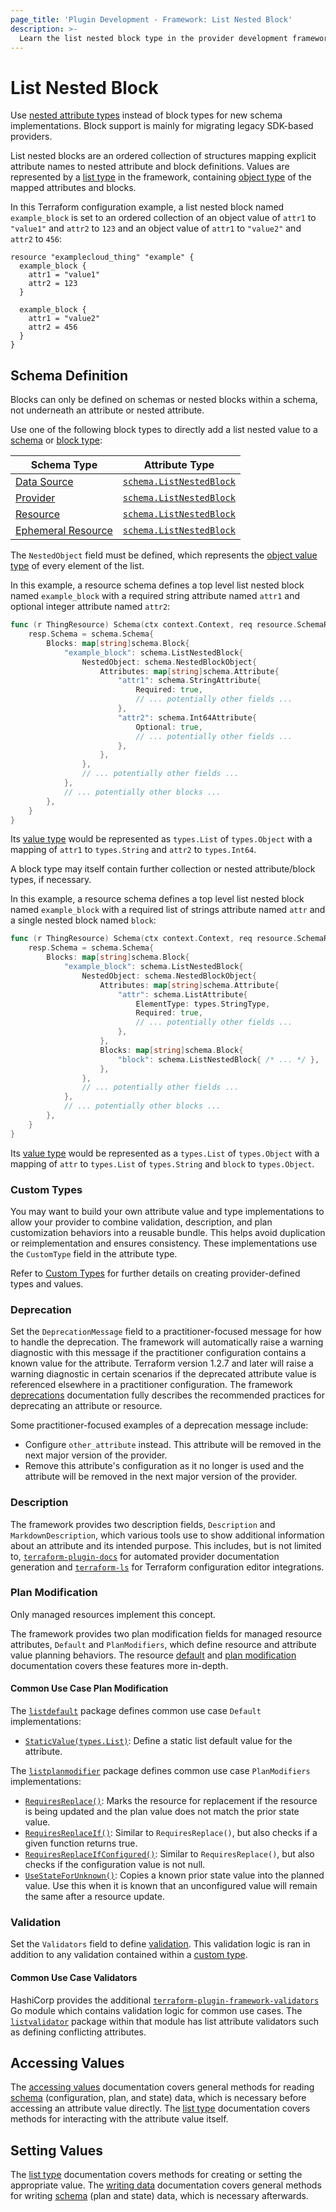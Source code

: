 ```yaml
---
page_title: 'Plugin Development - Framework: List Nested Block'
description: >-
  Learn the list nested block type in the provider development framework.
---
```


# List Nested Block

<Tip>

Use [nested attribute types](/terraform/plugin/framework/handling-data/attributes#nested-attribute-types) instead of block types for new schema implementations. Block support is mainly for migrating legacy SDK-based providers.

</Tip>

List nested blocks are an ordered collection of structures mapping explicit attribute names to nested attribute and block definitions. Values are represented by a [list type](/terraform/plugin/framework/handling-data/types/list) in the framework, containing [object type](/terraform/plugin/framework/handling-data/types/object) of the mapped attributes and blocks.

In this Terraform configuration example, a list nested block named `example_block` is set to an ordered collection of an object value of `attr1` to `"value1"` and `attr2` to `123` and an object value of `attr1` to `"value2"` and `attr2` to `456`:

```hcl
resource "examplecloud_thing" "example" {
  example_block {
    attr1 = "value1"
    attr2 = 123
  }

  example_block {
    attr1 = "value2"
    attr2 = 456
  }
}
```

## Schema Definition

<Note>

Blocks can only be defined on schemas or nested blocks within a schema, not underneath an attribute or nested attribute.

</Note>

Use one of the following block types to directly add a list nested value to a [schema](/terraform/plugin/framework/handling-data/schemas) or [block type](/terraform/plugin/framework/handling-data/blocks):

| Schema Type | Attribute Type |
|-------------|----------------|
| [Data Source](/terraform/plugin/framework/data-sources) | [`schema.ListNestedBlock`](https://pkg.go.dev/github.com/hashicorp/terraform-plugin-framework/datasource/schema#ListNestedBlock) |
| [Provider](/terraform/plugin/framework/providers) | [`schema.ListNestedBlock`](https://pkg.go.dev/github.com/hashicorp/terraform-plugin-framework/provider/schema#ListNestedBlock) |
| [Resource](/terraform/plugin/framework/resources) | [`schema.ListNestedBlock`](https://pkg.go.dev/github.com/hashicorp/terraform-plugin-framework/resource/schema#ListNestedBlock) |
| [Ephemeral Resource](/terraform/plugin/framework/ephemeral-resources) | [`schema.ListNestedBlock`](https://pkg.go.dev/github.com/hashicorp/terraform-plugin-framework/ephemeral/schema#ListNestedBlock) |

The `NestedObject` field must be defined, which represents the [object value type](/terraform/plugin/framework/handling-data/types/object) of every element of the list.

In this example, a resource schema defines a top level list nested block named `example_block` with a required string attribute named `attr1` and optional integer attribute named `attr2`:

```go
func (r ThingResource) Schema(ctx context.Context, req resource.SchemaRequest, resp *resource.SchemaResponse) {
    resp.Schema = schema.Schema{
        Blocks: map[string]schema.Block{
            "example_block": schema.ListNestedBlock{
                NestedObject: schema.NestedBlockObject{
                    Attributes: map[string]schema.Attribute{
                        "attr1": schema.StringAttribute{
                            Required: true,
                            // ... potentially other fields ...
                        },
                        "attr2": schema.Int64Attribute{
                            Optional: true,
                            // ... potentially other fields ...
                        },
                    },
                },
                // ... potentially other fields ...
            },
            // ... potentially other blocks ...
        },
    }
}
```

Its [value type](/terraform/plugin/framework/handling-data/types) would be represented as `types.List` of `types.Object` with a mapping of `attr1` to `types.String` and `attr2` to `types.Int64`.

A block type may itself contain further collection or nested attribute/block types, if necessary.

In this example, a resource schema defines a top level list nested block named `example_block` with a required list of strings attribute named `attr` and a single nested block named `block`:

```go
func (r ThingResource) Schema(ctx context.Context, req resource.SchemaRequest, resp *resource.SchemaResponse) {
    resp.Schema = schema.Schema{
        Blocks: map[string]schema.Block{
            "example_block": schema.ListNestedBlock{
                NestedObject: schema.NestedBlockObject{
                    Attributes: map[string]schema.Attribute{
                        "attr": schema.ListAttribute{
                            ElementType: types.StringType,
                            Required: true,
                            // ... potentially other fields ...
                        },
                    },
                    Blocks: map[string]schema.Block{
                        "block": schema.ListNestedBlock{ /* ... */ },
                    },
                },
                // ... potentially other fields ...
            },
            // ... potentially other blocks ...
        },
    }
}
```

Its [value type](/terraform/plugin/framework/handling-data/types) would be represented as a `types.List` of `types.Object` with a mapping of `attr` to `types.List` of `types.String` and `block` to `types.Object`.

### Custom Types

You may want to build your own attribute value and type implementations to allow your provider to combine validation, description, and plan customization behaviors into a reusable bundle. This helps avoid duplication or reimplementation and ensures consistency. These implementations use the `CustomType` field in the attribute type.

Refer to [Custom Types](/terraform/plugin/framework/handling-data/types/custom) for further details on creating provider-defined types and values.

### Deprecation

Set the `DeprecationMessage` field to a practitioner-focused message for how to handle the deprecation. The framework will automatically raise a warning diagnostic with this message if the practitioner configuration contains a known value for the attribute. Terraform version 1.2.7 and later will raise a warning diagnostic in certain scenarios if the deprecated attribute value is referenced elsewhere in a practitioner configuration. The framework [deprecations](/terraform/plugin/framework/deprecations) documentation fully describes the recommended practices for deprecating an attribute or resource.

Some practitioner-focused examples of a deprecation message include:

- Configure `other_attribute` instead. This attribute will be removed in the next major version of the provider.
- Remove this attribute's configuration as it no longer is used and the attribute will be removed in the next major version of the provider.

### Description

The framework provides two description fields, `Description` and `MarkdownDescription`, which various tools use to show additional information about an attribute and its intended purpose. This includes, but is not limited to, [`terraform-plugin-docs`](https://github.com/hashicorp/terraform-plugin-docs) for automated provider documentation generation and [`terraform-ls`](https://github.com/hashicorp/terraform-ls) for Terraform configuration editor integrations.

### Plan Modification

<Highlight>

Only managed resources implement this concept.

</Highlight>

The framework provides two plan modification fields for managed resource attributes, `Default` and `PlanModifiers`, which define resource and attribute value planning behaviors. The resource [default](/terraform/plugin/framework/resources/default) and [plan modification](/terraform/plugin/framework/resources/plan-modification) documentation covers these features more in-depth.

#### Common Use Case Plan Modification

The [`listdefault`](https://pkg.go.dev/github.com/hashicorp/terraform-plugin-framework/resource/schema/listdefault) package defines common use case `Default` implementations:

- [`StaticValue(types.List)`](https://pkg.go.dev/github.com/hashicorp/terraform-plugin-framework/resource/schema/listdefault#StaticValue): Define a static list default value for the attribute.

The [`listplanmodifier`](https://pkg.go.dev/github.com/hashicorp/terraform-plugin-framework/resource/schema/listplanmodifier) package defines common use case `PlanModifiers` implementations:

- [`RequiresReplace()`](https://pkg.go.dev/github.com/hashicorp/terraform-plugin-framework/resource/schema/listplanmodifier#RequiresReplace): Marks the resource for replacement if the resource is being updated and the plan value does not match the prior state value.
- [`RequiresReplaceIf()`](https://pkg.go.dev/github.com/hashicorp/terraform-plugin-framework/resource/schema/listplanmodifier#RequiresReplaceIf): Similar to `RequiresReplace()`, but also checks if a given function returns true.
- [`RequiresReplaceIfConfigured()`](https://pkg.go.dev/github.com/hashicorp/terraform-plugin-framework/resource/schema/listplanmodifier#RequiresReplaceIfConfigured): Similar to `RequiresReplace()`, but also checks if the configuration value is not null.
- [`UseStateForUnknown()`](https://pkg.go.dev/github.com/hashicorp/terraform-plugin-framework/resource/schema/listplanmodifier#UseStateForUnknown): Copies a known prior state value into the planned value. Use this when it is known that an unconfigured value will remain the same after a resource update.

### Validation

Set the `Validators` field to define [validation](/terraform/plugin/framework/validation#attribute-validation). This validation logic is ran in addition to any validation contained within a [custom type](#custom-types).

#### Common Use Case Validators

HashiCorp provides the additional [`terraform-plugin-framework-validators`](https://pkg.go.dev/github.com/hashicorp/terraform-plugin-framework-validators) Go module which contains validation logic for common use cases. The [`listvalidator`](https://pkg.go.dev/github.com/hashicorp/terraform-plugin-framework-validators/listvalidator) package within that module has list attribute validators such as defining conflicting attributes.

## Accessing Values

The [accessing values](/terraform/plugin/framework/handling-data/accessing-values) documentation covers general methods for reading [schema](/terraform/plugin/framework/handling-data/schemas) (configuration, plan, and state) data, which is necessary before accessing an attribute value directly. The [list type](/terraform/plugin/framework/handling-data/types/list#accessing-values) documentation covers methods for interacting with the attribute value itself.

## Setting Values

The [list type](/terraform/plugin/framework/handling-data/types/list#setting-values) documentation covers methods for creating or setting the appropriate value. The [writing data](/terraform/plugin/framework/handling-data/writing-state) documentation covers general methods for writing [schema](/terraform/plugin/framework/handling-data/schemas) (plan and state) data, which is necessary afterwards.
